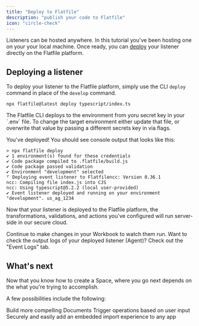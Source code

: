 ```yaml
---
title: "Deploy to Flatfile"
description: "publish your code to Flatfile"
icon: "circle-check"
---
```


<Snippet file="shared/dxpbanner.mdx" />

Listeners can be hosted anywhere. In this tutorial you've been hosting one on
your your local machine. Once ready, you can
[deploy](/documentation/core-libraries/cli/deploy) your listener directly on the Flatfile
platform.

## Deploying a listener

To deploy your listener to the Flatfile platform, simply use the CLI `deploy`
command in place of the `develop` command.

```terminal
npx flatfile@latest deploy typescript/index.ts
```

<Note>
  The Flatfile CLI deploys to the environment from yoru secret key in your
  `.env` file. To change the target environment either update that file, or
  overwrite that value by passing a different secrets key in via flags.
</Note>

You've deployed! You should see console output that looks like this:

```terminal
> npx flatfile deploy
✔ 1 environment(s) found for these credentials
✔ Code package compiled to .flatfile/build.js
✔ Code package passed validation
✔ Environment "development" selected
⠋ Deploying event listener to Flatfilencc: Version 0.36.1
ncc: Compiling file index.js into CJS
ncc: Using typescript@5.2.2 (local user-provided)
✔ Event listener deployed and running on your environment "development". us_ag_1234

```

Now that your listener is deployed to the Flatfile platform, the
transformations, validations, and actions you've configured will run server-side
in our secure cloud.

Continue to make changes in your Workbook to watch them run. Want to check the
output logs of your deployed listener (Agent)? Check out the "Event Logs" tab.

## What's next

Now that you know how to create a Space, where you go next depends on the what
you're trying to accomplish.

A few possibilities include the following:

<CardGroup cols={3}>
  <Card title="Build a Document" icon="file-code" href="/learning-center/guides/documents">
    Build more compelling Documents
  </Card>
  <Card title="Configure an action" icon="bolt" href="/learning-center/guides/actions">
    Trigger operations based on user input
  </Card>
  <Card title="Theme your Space" icon="palette" href="/learning-center/guides/theming">
    Securely and easily add an embedded import experience to any app
  </Card>
</CardGroup>
